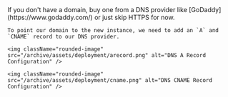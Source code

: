 <Step title="Point domain to the instance">
    <Note>
      If you don't have a domain, buy one from a DNS provider like [GoDaddy](https://www.godaddy.com/)
      or just skip HTTPS for now.
    </Note>

    To point our domain to the new instance, we need to add an `A` and `CNAME` record to our DNS provider.

    <img className="rounded-image" src="/archive/assets/deployment/arecord.png" alt="DNS A Record Configuration" />

    <img className="rounded-image" src="/archive/assets/deployment/cname.png" alt="DNS CNAME Record Configuration" />
</Step>
